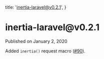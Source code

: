 
  title: 'inertia-laravel@v0.2.1',
}

<h1>inertia-laravel@v0.2.1</h1>

<div className="-mt-8 mb-12 text-base font-medium text-gray-600">Published on January 2, 2020</div>

Added `inertia()` request macro ([#90](https://github.com/inertiajs/inertia-laravel/pull/90)).
